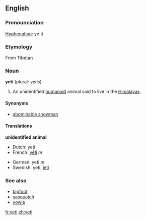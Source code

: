 ==English==

===Pronounciation===
[[Hyphenation]]: ye&middot;ti

===Etymology===
From Tibetan

===Noun===
'''yeti''' (plural: ''yetis'')

#An unidentified [[humanoid]] animal said to live in the [[Himalayas]].

====Synonyms====
*[[abominable snowman]]

====Translations====

'''unidentified animal'''
{{top}}
*Dutch: yeti
*French: [[yéti]] ''m''
{{mid}}
*German: yeti ''m''
*Swedish: yeti, [[jeti]]
{{bottom}}

===See also===
*[[bigfoot]]
*[[sasquatch]]
*[[yowie]]

[[fr:yeti]]
[[zh:yeti]]